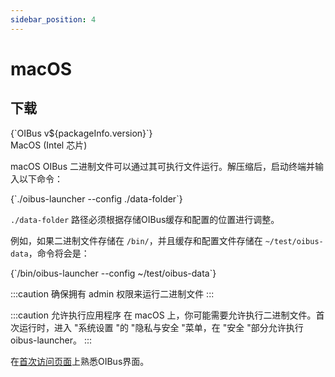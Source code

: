 ```yaml
---
sidebar_position: 4
---
```



# macOS
## 下载
<div style={{ display: "flex", justifyContent: "space-around" }}>
  <DownloadButton link={`https://github.com/OptimistikSAS/OIBus/releases/download/v${packageInfo.version}/oibus-macos_x64-v${packageInfo.version}.zip`}>
    <div>
      <div>{`OIBus v${packageInfo.version}`}</div>
      <div>MacOS (Intel 芯片)</div>
    </div>
  </DownloadButton>
</div>

macOS OIBus 二进制文件可以通过其可执行文件运行。解压缩后，启动终端并输入以下命令：

<CodeBlock>
  {`./oibus-launcher --config ./data-folder`}
</CodeBlock>

`./data-folder` 路径必须根据存储OIBus缓存和配置的位置进行调整。

例如，如果二进制文件存储在 `/bin/`，并且缓存和配置文件存储在
`~/test/oibus-data`，命令将会是：

<CodeBlock>
  {`/bin/oibus-launcher --config ~/test/oibus-data`}
</CodeBlock>

:::caution
确保拥有 admin 权限来运行二进制文件
:::

:::caution 允许执行应用程序
在 macOS 上，你可能需要允许执行二进制文件。首次运行时，进入 "系统设置 "的 "隐私与安全 "菜单，在 "安全 "部分允许执行 oibus-launcher。
:::

在[首次访问页面](./first-access.mdx)上熟悉OIBus界面。